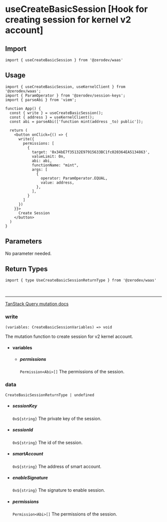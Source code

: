 
# useCreateBasicSession [Hook for creating session for kernel v2 account]

## Import
```tsx
import { useCreateBasicSession } from '@zerodev/waas'
```

## Usage

```tsx
import { useCreateBasicSession, useKernelClient } from '@zerodev/waas';
import { ParamOperator } from '@zerodev/session-keys';
import { parseAbi } from 'viem';

function App() {
  const { write } = useCreateBasicSession();
  const { address } = useKernelClient();
  const abi = parseAbi(['function mint(address _to) public']);
  
  return (
    <button onClick={() => {
      write({
        permissions: [
          {
            target: '0x34bE7f35132E97915633BC1fc020364EA5134863',
            valueLimit: 0n,
            abi: abi,
            functionName: "mint",
            args: [
              {
                operator: ParamOperator.EQUAL,
                value: address,
              },
            ],
          }
        ]
      })
    }}>
      Create Session
    </button>
  )
}
```

## Parameters

No parameter needed.

## Return Types

```tsx
import { type UseCreateBasicSessionReturnType } from '@zerodev/waas'
```

<br />

---

[TanStack Query mutation docs](https://tanstack.com/query/v5/docs/react/reference/useMutation)

### write
`(variables: CreateBasicSessionVariables) => void`

The mutation function to create session for v2 kernel account.

- #### variables 
  - ##### permissions
    `Permission<Abi>[]`
    The permissions of the session.

### data
`CreateBasicSessionReturnType | undefined`
  - ##### sessionKey
    `0x${string}` The private key of the session.
  - ##### sessionId
    `0x${string}` The id of the session.
  - ##### smartAccount
    `0x${string}` The address of smart account.
  - ##### enableSignature
    `0x${string}` The signature to enable session.
  - ##### permissions
    `Permission<Abi>[]` The permissions of the session.

<MutationResult />